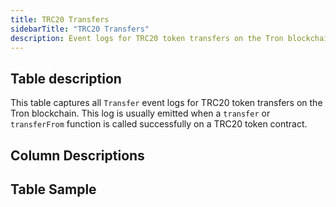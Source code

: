 ```yaml
---
title: TRC20 Transfers
sidebarTitle: "TRC20 Transfers"
description: Event logs for TRC20 token transfers on the Tron blockchain. 
---
```


## Table description

This table captures all `Transfer` event logs for TRC20 token transfers on the Tron blockchain.
This log is usually emitted when a `transfer` or `transferFrom` function is called successfully on a TRC20 token contract.

## Column Descriptions


<ColumnDescriptions tableSchema="erc20_tron" tableName="evt_transfer" />

## Table Sample


<TableSample tableSchema="erc20_tron" tableName="evt_transfer" /> 
